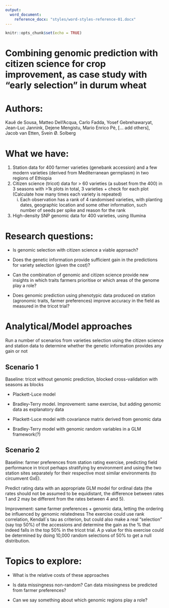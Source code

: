 ```yaml
---
output: 
  word_document:
    reference_docx: "styles/word-styles-reference-01.docx"
---
```


```r
knitr::opts_chunk$set(echo = TRUE)
```

# Combining genomic prediction with citizen science for crop improvement, as case study with “early selection” in durum wheat

# Authors:

Kauê de Sousa, Matteo Dell’Acqua, Carlo Fadda, Yosef Gebrehawaryat, Jean-Luc Jannink, Dejene Mengistu, Mario Enrico Pè, [… add others], Jacob van Etten, Svein Ø. Solberg

# What we have:

1.	Station data for 400 farmer varieties (genebank accession) and a few modern varieties (derived from Mediterranean germplasm) in two regions of Ethiopia
2.	Citizen science (tricot) data for > 60 varieties (a subset from the 400) in 3 seasons with >1k plots in total, 3 varieties + check for each plot (Calculate how many times each variety is repeated)
    i) Each observation has a rank of 4 randomised varieties, with planting dates, geographic location and some other information, such number of seeds per spike and reason for the rank
3. High-density SNP genomic data for 400 varieties, using Illumina

# Research questions:

- Is genomic selection with citizen science a viable approach?

- Does the genetic information provide sufficient gain in the predictions for variety selection (given the cost)?

- Can the combination of genomic and citizen science provide new insights in which traits farmers prioritise or which areas of the genome play a role?

- Does genomic prediction using phenotypic data produced on station (agronomic traits, farmer preferences) improve accuracy in the field as measured in the tricot trial?

# Analytical/Model approaches

Run a number of scenarios from varieties selection using the citizen science and station data to determine whether the genetic information provides any gain or not

## Scenario 1

Baseline: tricot without genomic prediction, blocked cross-validation with seasons as blocks

- Plackett-Luce model

- Bradley-Terry model. Improvement: same exercise, but adding genomic data as explanatory data

- Plackett-Luce model with covariance matrix derived from genomic data

- Bradley-Terry model with genomic random variables in a GLM framework(?) 

## Scenario 2

Baseline: farmer preferences from station rating exercise, predicting field performance in tricot perhaps stratifying by environment and using the two station sites separately for their respective most similar environments (to circumvent GxE).

Predict rating data with an appropriate GLM model for ordinal data (the rates should not be assumed to be equidistant, the difference between rates 1 and 2 may be different from the rates between 4 and 5).

Improvement: same farmer preferences + genomic data, letting the ordering be influenced by genomic relatedness
The exercise could use rank correlation, Kendall´s tau as criterion, but could also make a real “selection” (say top 50%) of the accessions and determine the gain as the % that indeed falls in the top 50% in the tricot trial. A p value for this exercise could be determined by doing 10,000 random selections of 50% to get a null distribution.

# Topics to explore:

- What is the relative costs of these approaches

- Is data missingness non-random? Can data missingness be predicted from farmer preferences? 

- Can we say something about which genomic regions play a role?
